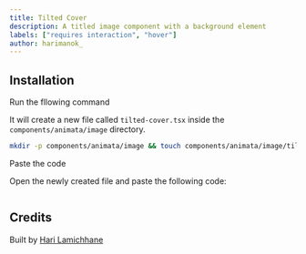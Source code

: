 ```yaml
---
title: Tilted Cover
description: A titled image component with a background element
labels: ["requires interaction", "hover"]
author: harimanok_
---
```


<ComponentPreview name="image-tilted-cover--docs" />

## Installation

<Steps>
<Step>Run the fllowing command</Step>

It will create a new file called `tilted-cover.tsx` inside the `components/animata/image` directory.

```bash
mkdir -p components/animata/image && touch components/animata/image/tilted-cover.tsx
```

<Step>Paste the code</Step>

Open the newly created file and paste the following code:

```jsx file=<rootDir>/animata/image/tilted-cover.tsx

```

</Steps>

## Credits

Built by [Hari Lamichhane](https://github.com/hari)
